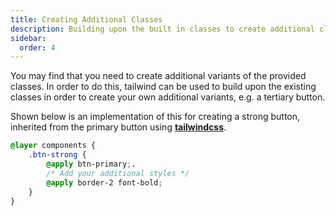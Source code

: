 ```yaml
---
title: Creating Additional Classes
description: Building upon the built in classes to create additional classes
sidebar:
  order: 4
---
```


You may find that you need to create additional variants of the provided classes. In order to do this, tailwind can be used to build upon the existing classes in order to create your own additional variants, e.g. a tertiary button.

Shown below is an implementation of this for creating a strong button, inherited from the primary button using **[tailwindcss](https://tailwindcss.com)**.

```css
@layer components {
    .btn-strong {
        @apply btn-primary;.
        /* Add your additional styles */
        @apply border-2 font-bold;
    }
}
```
